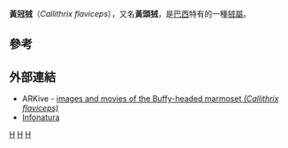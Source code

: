 {{Speciesbox 
| taxon = Callithrix (Callithrix) flaviceps
| name = 黃冠狨<ref name=MSW>{{MSW3 Groves|pages=130}}</ref>
| status = EN
| status_system=iucn3.1
| status_ref = <ref name=iucn>{{IUCN2008 |assessors = Rylands, A. B., Ferrari, S. F. & Mendes, S. L. | year = 2008 | title = Callithrix flaviceps | id=3571 | downloaded = 2 January 2009}}</ref>
| trend = unknown
| authority =（[[歐德菲爾德·湯瑪斯|Thomas]]，1903）
}}
'''黃冠狨'''（''Callithrix flaviceps''），又名'''黃頭狨'''，是[[巴西|巴西]]特有的一種[[狨屬|狨屬]]。

==參考==
{{reflist}}

==外部連結==
* ARKive - [https://archive.today/20130112083824/http://www.arkive.org/species/GES/mammals/Callithrix_flaviceps/ images and movies of the Buffy-headed marmoset  ''(Callithrix flaviceps)'']
* [http://www.natureserve.org/infonatura/ Infonatura]{{Wayback|url=http://www.natureserve.org/infonatura/ |date=20090624031231 }}
{{Taxonbar}}

[[Category:1903年描述的动物|H]]
[[Category:狨屬|H]]
[[Category:巴西哺乳動物|H]]